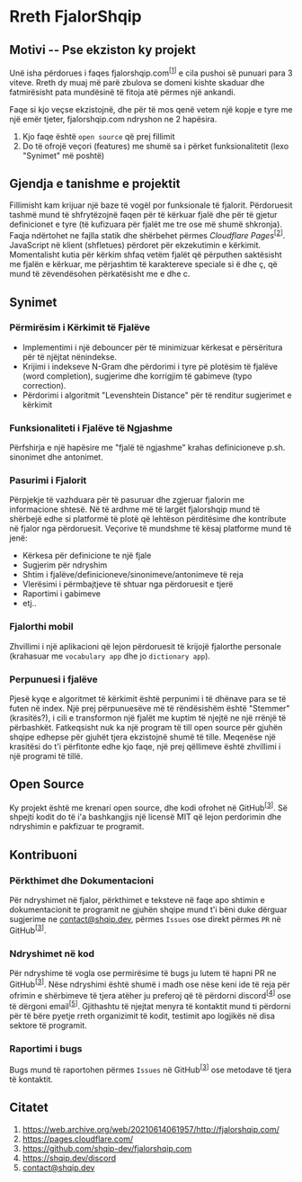 
<MainLayout 
    title="Rreth | fjalorshqip.com" 
    description="Rreth faqes fjalorshqip.com">
# Rreth FjalorShqip


## Motivi -- Pse ekziston ky projekt

Unë isha përdorues i faqes fjalorshqip.com<sup>[[1](#cit-1)]</sup> e cila pushoi së punuari para 3 viteve. 
Rreth dy muaj më parë zbulova se domeni kishte skaduar dhe fatmirësisht pata mundësinë të fitoja atë përmes një ankandi.

Faqe si kjo veçse ekzistojnë, dhe për të mos qenë vetem një kopje e tyre me një emër tjeter, fjalorshqip.com ndryshon ne 2 hapësira.

1. Kjo faqe është `open source` që prej fillimit
2. Do të ofrojë veçori (features) me shumë sa i përket funksionalitetit (lexo "Synimet" më poshtë) 


## Gjendja e tanishme e projektit

Fillimisht kam krijuar një baze të vogël por funksionale të fjalorit. Përdoruesit tashmë mund të shfrytëzojnë faqen 
për të kërkuar fjalë dhe për të gjetur definicionet e tyre (të kufizuara për fjalët me tre ose më shumë shkronja). 
Faqja ndërtohet ne fajlla statik dhe shërbehet përmes _Cloudflare Pages_<sup>[[2](#cit-2)]</sup>. JavaScript në klient
 (shfletues) përdoret për ekzekutimin e kërkimit.
Momentalisht kutia për kërkim shfaq vetëm fjalët që përputhen saktësisht me fjalën e kërkuar, me përjashtim të karaktereve
speciale si ë dhe ç, që mund të zëvendësohen përkatësisht me e dhe c.


## Synimet

### Përmirësim i Kërkimit të Fjalëve

- Implementimi i një debouncer për të minimizuar kërkesat e përsëritura për të njëjtat nënindekse.
- Krijimi i indekseve N-Gram dhe përdorimi i tyre pë plotësim të fjalëve (word completion), sugjerime dhe korrigjim të gabimeve (typo correction).
- Përdorimi i algoritmit "Levenshtein Distance" për të renditur sugjerimet e kërkimit

### Funksionaliteti i Fjalëve të Ngjashme

Përfshirja e një hapësire me "fjalë të ngjashme" krahas definicioneve p.sh. sinonimet dhe antonimet.

### Pasurimi i Fjalorit

Përpjekje të vazhduara për të pasuruar dhe zgjeruar fjalorin me informacione shtesë.
Në të ardhme më të largët fjalorshqip mund të shërbejë edhe si platformë të plotë që lehtëson përditësime dhe kontribute në fjalor
nga përdoruesit. Veçorive të mundshme të kësaj platforme mund të jenë:

- Kërkesa për definicione te një fjale
- Sugjerim për ndryshim
- Shtim i fjalëve/definicioneve/sinonimeve/antonimeve të reja
- Vlerësimi i përmbajtjeve të shtuar nga përdoruesit e tjerë
- Raportimi i gabimeve
- etj..

### Fjalorthi mobil

Zhvillimi i një aplikacioni që lejon përdoruesit të krijojë fjalorthe personale (krahasuar me `vocabulary app` dhe jo `dictionary app`).

### Perpunuesi i fjalëve

Pjesë kyqe e algoritmet të kërkimit është perpunimi i të dhënave para se të futen në index. Një prej përpunuesëve më të
rëndësishëm është "Stemmer" (krasitës?), i cili e transformon një fjalët me kuptim të njejtë ne një rrënjë të përbashkët. 
Fatkeqsisht nuk ka një program të till open source për gjuhën shqipe edhepse për gjuhët tjera ekzistojnë shumë të tille.
Meqenëse një krasitësi do t'i përfitonte edhe kjo faqe, një prej qëllimeve është zhvillimi i një programi të tillë.

## Open Source

Ky projekt është me krenari open source, dhe kodi ofrohet në GitHub<sup>[[3](#cit-3)]</sup>. 
Së shpejti kodit do të i'a bashkangjis një licensë MIT që lejon perdorimin dhe ndryshimin e pakfizuar te programit. 


## Kontribuoni

### Përkthimet dhe Dokumentacioni

Për ndryshimet në fjalor, përkthimet e teksteve në faqe apo shtimin e dokumentacionit te programit ne gjuhën shqipe mund t'i
bëni duke dërguar sugjerime ne contact@shqip.dev, përmes `Issues` ose direkt përmes `PR` në GitHub<sup>[[3](#cit-3)]</sup>.

### Ndryshimet në kod

Për ndryshime të vogla ose permirësime të bugs ju lutem të hapni PR ne GitHub<sup>[[3](#cit-3)]</sup>. Nëse ndryshimi është shumë i madh ose nëse keni
ide të reja për ofrimin e shërbimeve të tjera atëher ju preferoj që të përdorni discord<sup>[[4](#cit-4)]</sup> ose të dërgoni email<sup>[[5](#cit-5)]</sup>.
Gjithashtu të njejtat menyra të kontaktit mund ti përdorni për të bëre pyetje rreth organizimit të kodit, testimit apo logjikës në
disa sektore të programit.

### Raportimi i bugs

Bugs mund të raportohen përmes `Issues` në GitHub<sup>[[3](#cit-3)]</sup> ose metodave të tjera të kontaktit.


## Citatet

1. <span id="cit-1">https://web.archive.org/web/20210614061957/http://fjalorshqip.com/</span>
2. <span id="cit-2">https://pages.cloudflare.com/</span>
3. <span id="cit-3">https://github.com/shqip-dev/fjalorshqip.com</span>
4. <span id="cit-4">https://shqip.dev/discord</span>
5. <span id="cit-5">contact@shqip.dev</span>


</MainLayout>

